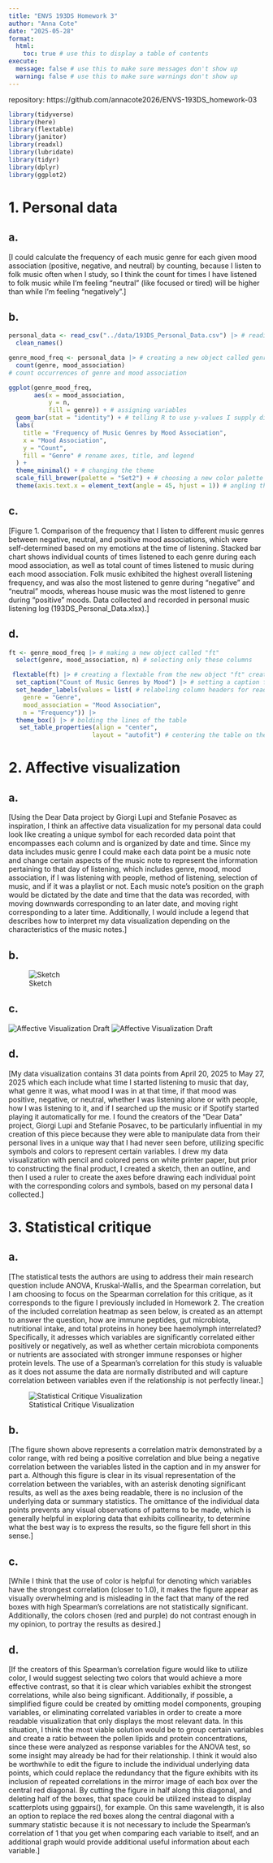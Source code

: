 ```yaml
---
title: "ENVS 193DS Homework 3"
author: "Anna Cote"
date: "2025-05-28"
format:
  html:
    toc: true # use this to display a table of contents
execute:
  message: false # use this to make sure messages don't show up
  warning: false # use this to make sure warnings don't show up
---
```

repository: https://github.com/annacote2026/ENVS-193DS_homework-03

```r
library(tidyverse)
library(here)
library(flextable)
library(janitor)
library(readxl)
library(lubridate)
library(tidyr)
library(dplyr)
library(ggplot2)
```


# 1. Personal data

## a. 
[I could calculate the frequency of each music genre for each given mood association (positive, negative, and neutral) by counting, because I listen to folk music often when I study, so I think the count for times I have listened to folk music while I'm feeling "neutral" (like focused or tired) will be higher than while I'm feeling "negatively".]

## b. 
```r
personal_data <- read_csv("../data/193DS_Personal_Data.csv") |> # reading in my personal data frame and cleaning it
  clean_names()
```

```r
genre_mood_freq <- personal_data |> # creating a new object called genre_mood_freq
  count(genre, mood_association)
# count occurrences of genre and mood association

ggplot(genre_mood_freq, 
       aes(x = mood_association, 
           y = n,
           fill = genre)) + # assigning variables
  geom_bar(stat = "identity") + # telling R to use y-values I supply directly
  labs(
    title = "Frequency of Music Genres by Mood Association",
    x = "Mood Association",
    y = "Count",
    fill = "Genre" # rename axes, title, and legend
  ) + 
  theme_minimal() + # changing the theme
  scale_fill_brewer(palette = "Set2") + # choosing a new color palette for the bar chart
  theme(axis.text.x = element_text(angle = 45, hjust = 1)) # angling the x-axis labels to be more readable
```

## c. 
[Figure 1. Comparison of the frequency that I listen to different music genres between negative, neutral, and positive mood associations, which were self-determined based on my emotions at the time of listening. Stacked bar chart shows individual counts of times listened to each genre during each mood association, as well as total count of times listened to music during each mood association. Folk music exhibited the highest overall listening frequency, and was also the most listened to genre during "negative" and "neutral" moods, whereas house music was the most listened to genre during "positive" moods. Data collected and recorded in personal music listening log (193DS_Personal_Data.xlsx).]

## d. 
```r
ft <- genre_mood_freq |> # making a new object called "ft"
  select(genre, mood_association, n) # selecting only these columns

 flextable(ft) |> # creating a flextable from the new object "ft" created
  set_caption("Count of Music Genres by Mood") |> # setting a caption for the table
  set_header_labels(values = list( # relabeling column headers for readability
    genre = "Genre",
    mood_association = "Mood Association",
    n = "Frequency")) |> 
  theme_box() |> # bolding the lines of the table
   set_table_properties(align = "center",
                       layout = "autofit") # centering the table on the page/output and autofitting the layout of it
```

# 2. Affective visualization

## a. 
[Using the Dear Data project by Giorgi Lupi and Stefanie Posavec as inspiration, I think an affective data visualization for my personal data could look like creating a unique symbol for each recorded data point that encompasses each column and is organized by date and time. Since my data includes music genre I could make each data point be a music note and change certain aspects of the music note to represent the information pertaining to that day of listening, which includes genre, mood, mood association, if I was listening with people, method of listening, selection of music, and if it was a playlist or not. Each music note's position on the graph would be dictated by the date and time that the data was recorded, with moving downwards corresponding to an later date, and moving right corresponding to a later time. Additionally, I would include a legend that describes how to interpret my data visualization depending on the characteristics of the music notes.]

## b. 
![Sketch](images/sketch-1.png)

## c. 
![Affective Visualization Draft](images/music.jpg)
![Affective Visualization Draft](images/music_key.jpg)

## d.

[My data visualization contains 31 data points from April 20, 2025 to May 27, 2025 which each include what time I started listening to music that day, what genre it was, what mood I was in at that time, if that mood was positive, negative, or neutral, whether I was listening alone or with people, how I was listening to it, and if I searched up the music or if Spotify started playing it automatically for me. I found the creators of the "Dear Data" project, Giorgi Lupi and Stefanie Posavec, to be particularly influential in my creation of this piece because they were able to manipulate data from their personal lives in a unique way that I had never seen before, utilizing specific symbols and colors to represent certain variables. I drew my data visualization with pencil and colored pens on white printer paper, but prior to constructing the final product, I created a sketch, then an outline, and then I used a ruler to create the axes before drawing each individual point with the corresponding colors and symbols, based on my personal data I collected.]

# 3. Statistical critique

## a.

[The statistical tests the authors are using to address their main research question include ANOVA, Kruskal-Wallis, and the Spearman correlation, but I am choosing to focus on the Spearman correlation for this critique, as it corresponds to the figure I previously included in Homework 2. The creation of the included correlation heatmap as seen below, is created as an attempt to answer the question, how are immune peptides, gut microbiota, nutritional intake, and total proteins in honey bee haemolymph interrelated? Specifically, it adresses which variables are significantly correlated either positively or negatively, as well as whether certain microbiota components or nutrients are associated with stronger immune responses or higher protein levels. The use of a Spearman's correlation for this study is valuable as it does not assume the data are normally distributed and will capture correlation between variables even if the relationship is not perfectly linear.]

![Statistical Critique Visualization](images/correlation_figure.png)

## b.

[The figure shown above represents a correlation matrix demonstrated by a color range,
with red being a positive correlation and blue being a negative correlation between the variables listed in the caption and in my answer for part a. Although this figure is clear in its visual representation of the correlation between the variables, with an asterisk denoting significant results, as well as the axes being readable, there is no inclusion of the underlying data or summary statistics. The omittance of the individual data points prevents any visual observations of patterns to be made, which is generally helpful in exploring data that exhibits collinearity, to determine what the best way is to express the results, so the figure fell short in this sense.]

## c.

[While I think that the use of color is helpful for denoting which variables have the strongest correlation (closer to 1.0), it makes the figure appear as visually overwhelming and is misleading in the fact that many of the red boxes with high Spearman's correlations are not statistically significant. Additionally, the colors chosen (red and purple) do not contrast enough in my opinion, to portray the results as desired.]

## d.

[If the creators of this Spearman's correlation figure would like to utilize color, I would suggest selecting two colors that would achieve a more effective contrast, so that it is clear which variables exhibit the strongest correlations, while also being significant. Additionally, if possible, a simplified figure could be created by omitting model components, grouping variables, or eliminating correlated variables in order to create a more readable visualization that only displays the most relevant data. In this situation, I think the most viable solution would be to group certain variables and create a ratio between the pollen lipids and protein concentrations, since these were analyzed as response variables for the ANOVA test, so some insight may already be had for their relationship. I think it would also be worthwhile to edit the figure to include the individual underlying data points, which could replace the redundancy that the figure exhibits with its inclusion of repeated correlations in the mirror image of each box over the central red diagonal. By cutting the figure in half along this diagonal, and deleting half of the boxes, that space could be utilized instead to display scatterplots using ggpairs(), for example. On this same wavelength, it is also an option to replace the red boxes along the central diagonal with a summary statistic because it is not necessary to include the Spearman's correlation of 1 that you get when comparing each variable to itself, and an additional graph would provide additional useful information about each variable.]



